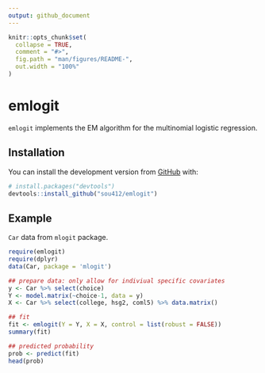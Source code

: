 ```yaml
---
output: github_document
---
```


<!-- README.md is generated from README.Rmd. Please edit that file -->

```r
knitr::opts_chunk$set(
  collapse = TRUE,
  comment = "#>",
  fig.path = "man/figures/README-",
  out.width = "100%"
)
```

# emlogit

<!-- badges: start -->
<!-- badges: end -->

`emlogit` implements the EM algorithm for the multinomial logistic regression.

## Installation

You can install the development version from [GitHub](https://github.com/) with:

``` r
# install.packages("devtools")
devtools::install_github("sou412/emlogit")
```

## Example

`Car` data from `mlogit` package.

```r
require(emlogit)
require(dplyr)
data(Car, package = 'mlogit')

## prepare data: only allow for indiviual specific covariates
y <- Car %>% select(choice)
Y <- model.matrix(~choice-1, data = y)
X <- Car %>% select(college, hsg2, coml5) %>% data.matrix()
```

```r
## fit
fit <- emlogit(Y = Y, X = X, control = list(robust = FALSE))
summary(fit)

## predicted probability
prob <- predict(fit)
head(prob)
```
